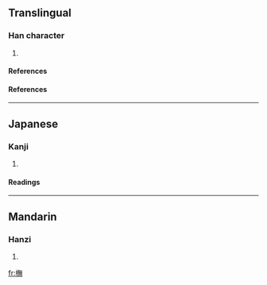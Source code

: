 ==Translingual==

===Han character===
{{Han char|rn=75|rad=木|as=12|sn=16|four=|canj=木人廿火 (DOTF)}}

# {{defn|Han}}

====References====
{{Han ref|kx=|dkj=|dj=|hdz=|uh=|ud=|bh=|bd=}}



====References====
{{Han ref|kx=0552.170|dkj=15513|dj=0941.060|hdz=21292.040|uh=6A45|ud=27205}}

----
==Japanese==
===Kanji===
{{ja-kanji|grade=}}
# {{defn|Japanese}} 
====Readings====
{{ja-readings|on=[[ぼ]] (bo), [[も]] (mo)|kun=[[かた]] (kata)}}

----
==Mandarin==
===Hanzi===
{{cmn-hanzi|pin=[[mó]] (mo2)|wg=mo<sup>2</sup>}}
# {{defn|Mandarin}}

[[fr:橅]]